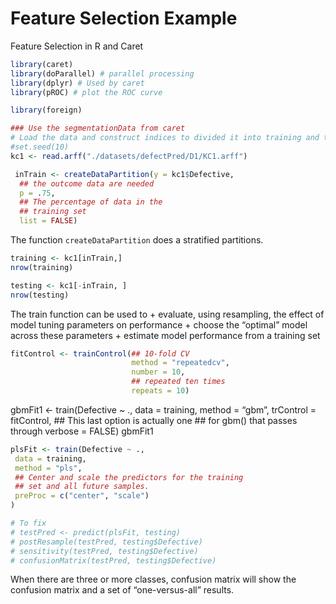 # Feature Selection Example


Feature Selection in R and Caret


```r
library(caret)
library(doParallel) # parallel processing
library(dplyr) # Used by caret
library(pROC) # plot the ROC curve

library(foreign)

### Use the segmentationData from caret
# Load the data and construct indices to divided it into training and test data sets.
#set.seed(10)
kc1 <- read.arff("./datasets/defectPred/D1/KC1.arff")
```


```r
 inTrain <- createDataPartition(y = kc1$Defective,
  ## the outcome data are needed
  p = .75,
  ## The percentage of data in the
  ## training set
  list = FALSE)
```

The function `createDataPartition` does a stratified partitions.

```r
training <- kc1[inTrain,]
nrow(training)

testing <- kc1[-inTrain, ]
nrow(testing)
```


The train function can be used to
  + evaluate, using resampling, the effect of model tuning parameters on performance
  + choose the "optimal" model across these parameters
  + estimate model performance from a training set

```r
fitControl <- trainControl(## 10-fold CV
                           method = "repeatedcv",
                           number = 10,
                           ## repeated ten times
                           repeats = 10)


```
gbmFit1 <- train(Defective ~ ., data = training,
                 method = "gbm",
                 trControl = fitControl,
                 ## This last option is actually one
                 ## for gbm() that passes through
                 verbose = FALSE)
gbmFit1

```r
plsFit <- train(Defective ~ .,
 data = training,
 method = "pls",
 ## Center and scale the predictors for the training
 ## set and all future samples.
 preProc = c("center", "scale")
)

```

```r
# To fix
# testPred <- predict(plsFit, testing)
# postResample(testPred, testing$Defective)
# sensitivity(testPred, testing$Defective)
# confusionMatrix(testPred, testing$Defective)
```

When there are three or more classes, confusion matrix will show the confusion matrix and a set of "one-versus-all" results. 
